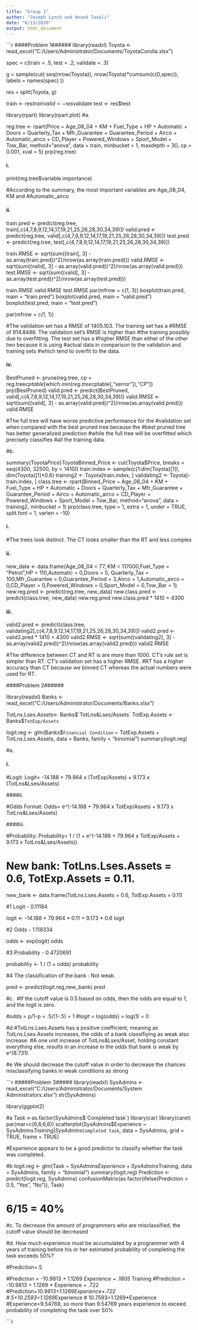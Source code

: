 ---
title: "Group 1"
author: "Joseph Lynch and Anand Taxali"
date: "6/13/2020"
output: html_document
---

```{r}
####Problem 1######
library(readxl)
Toyota <- read_excel("C:/Users/Administrator/Documents/ToyotaCorolla.xlsx")

spec = c(train = .5, test = .2, validate = .3)

g = sample(cut(
  seq(nrow(Toyota)), 
  nrow(Toyota)*cumsum(c(0,spec)),
  labels = names(spec)
))

res = split(Toyota, g)

train <- res$train
valid <- res$validate
test <- res$test

library(rpart)
library(rpart.plot)
#a.

reg.tree <- rpart(Price ~ Age_08_04 + KM + Fuel_Type + HP + Automatic + Doors + Quarterly_Tax + Mfr_Guarantee + Guarantee_Period + Airco + Automatic_airco + CD_Player + Powered_Windows + Sport_Model + Tow_Bar, 
                  method="anova", data = train,
                  minbucket = 1, maxdepth = 30, cp = 0.001, xval = 5)
prp(reg.tree)

#### i.

print(reg.tree$variable.importance)


#According to the summary, the most important variables are Age_08_04, KM and
#Automatic_airco

#### ii.

train.pred <- predict(reg.tree, train[,c(4,7,8,9,12,14,17,19,21,25,26,28,30,34,39)])
valid.pred <- predict(reg.tree, valid[,c(4,7,8,9,12,14,17,19,21,25,26,28,30,34,39)])
test.pred <- predict(reg.tree, test[,c(4,7,8,9,12,14,17,19,21,25,26,28,30,34,39)])

train.RMSE <- sqrt(sum((train[, 3] - as.array(train.pred))^2)/nrow(as.array(train.pred)))
valid.RMSE <- sqrt(sum((valid[, 3] - as.array(valid.pred))^2)/nrow(as.array(valid.pred)))
test.RMSE <- sqrt(sum((valid[, 3] - as.array(test.pred))^2)/nrow(as.array(test.pred)))

train.RMSE
valid.RMSE
test.RMSE
par(mfrow = c(1, 3))
boxplot(train.pred, main = "train.pred")
boxplot(valid.pred, main = "valid.pred")
boxplot(test.pred, main = "test.pred")

par(mfrow = c(1, 1))


#The validation set has a RMSE of 1405.103. The training set has a #RMSE of 914.8486. The validation set's RMSE is higher than 
#the training possibly due to overfitting. The test set has a #higher RMSE than either of the other two because it is using #actual data in comparison to the validation and training sets #which tend to overfit to the data. 



#### iv.


BestPruned <- prune(reg.tree,
                   cp = reg.tree$cptable[which.min(reg.tree$cptable[,"xerror"]),"CP"])
prp(BestPruned)
valid.pred <- predict(BestPruned, valid[,c(4,7,8,9,12,14,17,19,21,25,26,28,30,34,39)])
valid.RMSE <- sqrt(sum((valid[, 3] - as.array(valid.pred))^2)/nrow(as.array(valid.pred)))
valid.RMSE


#The full tree will have worse predictive performance for the #validation set when compared with the best pruned tree because the #best pruned tree has better generalized prediction
#while the full tree will be overfitted which precisely classifies #all the training data.


#b.

summary(Toyota$Price)
Toyota$Binned_Price <- cut(Toyota$Price, breaks = seq(4300, 32500, by = 1410))
train.index <- sample(c(1:dim(Toyota)[1]), dim(Toyota)[1]*0.6)
training2 <- Toyota[train.index, ]
validating2 <- Toyota[-train.index, ]
class.tree <- rpart(Binned_Price ~ Age_08_04 + KM + Fuel_Type + HP + Automatic + Doors + Quarterly_Tax + Mfr_Guarantee + Guarantee_Period + Airco + Automatic_airco + CD_Player + Powered_Windows + Sport_Model + Tow_Bar, 
                    method="anova", data = training2, minbucket = 1)
prp(class.tree, type = 1, extra = 1, under = TRUE, split.font = 1, varlen = -10)


#### i.

#The trees look distinct.  The CT looks smaller than the RT and less complex


#### ii.

new_data <- data.frame(Age_08_04 = 77, KM = 117000,Fuel_Type = "Petrol",HP = 110,Automatic = 0,Doors = 5, Quarterly_Tax = 100,Mfr_Guarantee = 0,Guarantee_Period = 3,Airco = 1,Automatic_airco = 0,CD_Player = 0,Powered_Windows = 0,Sport_Model = 0,Tow_Bar = 1)
new.reg.pred <- predict(reg.tree, new_data)
new.class.pred <- predict(class.tree, new_data)
new.reg.pred
new.class.pred * 1410 + 4300


#### iii.

valid2.pred <- predict(class.tree, validating2[,c(4,7,8,9,12,14,17,19,21,25,26,28,30,34,39)])
valid2.pred <- valid2.pred * 1410 + 4300
valid2.RMSE <- sqrt(sum((validating2[, 3] - as.array(valid2.pred))^2)/nrow(as.array(valid2.pred)))
valid2.RMSE



#The difference between CT and RT is are more than 1000. CT's rule set is simpler than RT. CT's validation set has a higher RMSE.
#RT has a higher accuracy than CT because we binned CT whereas the actual numbers were used  for RT. 



####Problem 2######


library(readxl)
Banks <- read_excel("C:/Users/Administrator/Documents/Banks.xlsx")

TotLns.Lses.Assets<- Banks$`TotLns&Lses/Assets`
TotExp.Assets <- Banks$`TotExp/Assets`

logit.reg <- glm(Banks$`Financial Condition` ~ TotExp.Assets + TotLns.Lses.Assets, data = Banks, family = "binomial")
summary(logit.reg)


#a.

#### i.

#Logit: Logit= -14.188 + 79.964 x (TotExp/Assets) + 9.173 x (TotLns&Lses/Assets)

####ii.

#Odds Format: Odds= e^(-14.188 + 79.964 x TotExp/Assets + 9.173 x TotLns&Lses/Assets)

####iii.

#Probability: Probability= 1 / (1 + e^(-14.188 + 79.964 x TotExp/Assets + 9.173 x TotLns&Lses/Assets))



# New bank: TotLns.Lses.Assets = 0.6, TotExp.Assets = 0.11.
new_bank <- data.frame(TotLns.Lses.Assets = 0.6, TotExp.Assets = 0.11)


#1 Logit - 0.11184


logit <- -14.188 + 79.964 * 0.11 +  9.173 * 0.6
logit


#2 Odds - 1.118334


odds <- exp(logit)
odds


#3 Probability  - 0.4720691


probability <- 1 / (1 + odds)
probability


#4 The classification of the bank : Not weak.

pred <- predict(logit.reg,new_bank)
pred

#c. 
#If the cutoff value is 0.5 based on odds, then the odds are equal to 1, and the  logit is zero.

#odds = p/1-p = .5/(1-.5) = 1
#logit = log(odds) = log(1) = 0 


#d
#TotLns.Lses.Assets has a positive coefficient, meaning as TotLns.Lses.Assets increases, the odds of a bank classifiying as weak also increase.
#A one unit increase of TotLns&Lses/Asset, holding constant everything else, results in an increase in the odds that bank is weak by e^(8.731).

#e We should decrease the cutoff value in order to decrease the chances misclassifying banks in weak conditions as strong


```{r}

#####Problem 3#####
library(readxl)
SysAdmins <- read_excel("C:/Users/Administrator/Documents/System Administrators.xlsx")
str(SysAdmins)

library(ggplot2)

#a
Task <-as.factor(SysAdmins$`Completed task`)
library(car)
library(caret)
par(mar=c(6,6,6,6))
scatterplot(SysAdmins$Experience ~ SysAdmins$Training | SysAdmins$`Completed task`, data = SysAdmins,  grid = TRUE, frame = TRUE)

#Experience appears to be a good predictor to classify whether the task was completed.


#b
logit.reg <- glm(Task ~ SysAdmins$Experience+SysAdmins$Training, data = SysAdmins, family = "binomial")
summary(logit.reg)
Prediction <- predict(logit.reg, SysAdmins)
confusionMatrix(as.factor(ifelse(Prediction > 0.5, "Yes", "No")), Task)

# 6/15 = 40%

#c. To decrease the amount of programmers who are misclassified, the cutoff value should be decreased

#d. How much experience must be accumulated by a programmer with 4 years of training before his or her estimated probability of completing the task exceeds 50%?

#Prediction=.5

#Prediction = -10.9813 + 1.1269 *Experience + .1805 * Training
#Prediction = -10.9813 + 1.1269 * Experience + .722
#Prediction+10.9813=1.1269*Experience+.722
#.5+10.2593=1.1269*Experience
# 10.7593=1.1269*Experience
#Experience=9.54769, so more than 9.54769 years experience to exceed probability of completing the task over 50%


```{r}
